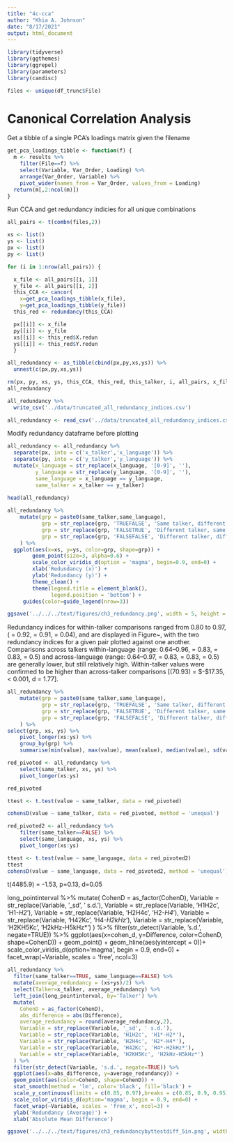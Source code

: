 ```yaml
---
title: "4c-cca"
author: "Khia A. Johnson"
date: "8/17/2021"
output: html_document
---
```


```r
library(tidyverse)
library(ggthemes)
library(ggrepel)
library(parameters)
library(candisc)
```


```r
files <- unique(df_trunc$File)

```


# Canonical Correlation Analysis

Get a tibble of a single PCA's loadings matrix given the filename
```r
get_pca_loadings_tibble <- function(f) {
  m <- results %>%
    filter(File==f) %>%
    select(Variable, Var_Order, Loading) %>%
    arrange(Var_Order, Variable) %>%
    pivot_wider(names_from = Var_Order, values_from = Loading)
  return(m[,2:ncol(m)]) 
}
```

Run CCA and get redundancy indicies for all unique combinations
```r
all_pairs <- t(combn(files,2))

xs <- list()
ys <- list()
px <- list()
py <- list()

for (i in 1:nrow(all_pairs)) {

  x_file <- all_pairs[[i, 1]]
  y_file <- all_pairs[[i, 2]]
  this_CCA <- cancor(
    x=get_pca_loadings_tibble(x_file),
    y=get_pca_loadings_tibble(y_file))
  this_red <- redundancy(this_CCA)

  px[[i]] <- x_file
  py[[i]] <- y_file
  xs[[i]] <- this_red$X.redun
  ys[[i]] <- this_red$Y.redun
  }

all_redundancy <- as_tibble(cbind(px,py,xs,ys)) %>% 
  unnest(c(px,py,xs,ys))

rm(px, py, xs, ys, this_CCA, this_red, this_talker, i, all_pairs, x_file, y_file)
all_redundancy

all_redundancy %>%
  write_csv('../data/truncated_all_redundancy_indices.csv')
```

```r
all_redundancy <- read_csv('../data/truncated_all_redundancy_indices.csv')
```


Modify redundancy dataframe before plotting
```r
all_redundancy <- all_redundancy %>%
  separate(px, into = c('x_talker','x_language')) %>%
  separate(py, into = c('y_talker','y_language')) %>%
  mutate(x_language = str_replace(x_language, '[0-9]', ''),
         y_language = str_replace(y_language, '[0-9]', ''),
         same_language = x_language == y_language,
         same_talker = x_talker == y_talker)
  
head(all_redundancy)
```  
 
```r
all_redundancy %>%
    mutate(grp = paste0(same_talker,same_language),
           grp = str_replace(grp, 'TRUEFALSE', 'Same talker, different language'),
           grp = str_replace(grp, 'FALSETRUE', 'Different talker, same language'),
           grp = str_replace(grp, 'FALSEFALSE', 'Different talker, different language')
    ) %>%
  ggplot(aes(x=xs, y=ys, color=grp, shape=grp)) +
        geom_point(size=3, alpha=0.6) + 
        scale_color_viridis_d(option = 'magma', begin=0.9, end=0) +
        xlab('Redundancy (x)') +
        ylab('Redundancy (y)') +
        theme_clean() +
        theme(legend.title = element_blank(), 
              legend.position = 'bottom') +
     guides(color=guide_legend(nrow=3))

ggsave('../../../text/figures/ch3_redundancy.png', width = 5, height = 5)

```
 
Redundancy indices for within-talker comparisons ranged from 0.80 to 0.97, (\textit{Mdn} = 0.92, \textit{M} = 0.91, \textit{SD} = 0.04), and are displayed in Figure~\ref{ch3:fig:redundancy}, with the two redundancy indices for a given pair plotted against one another. Comparisons across talkers within-language (range: 0.64--0.96, \textit{Mdn} = 0.83, \textit{M} = 0.83, \textit{SD} = 0.5) and across-language (range: 0.64--0.97, \textit{Mdn} = 0.83, \textit{M} = 0.83, \textit{SD} = 0.5) are generally lower, but still relatively high. Within-talker values were confirmed to be higher than across-talker comparisons [\textit{Welch's t}(70.93) = $-$17.35, \textit{p} $<$ 0.001, d = 1.77]. 

 
```r
all_redundancy %>%
    mutate(grp = paste0(same_talker,same_language),
           grp = str_replace(grp, 'TRUEFALSE', 'Same talker, different language'),
           grp = str_replace(grp, 'FALSETRUE', 'Different talker, same language'),
           grp = str_replace(grp, 'FALSEFALSE', 'Different talker, different language')
    ) %>%
select(grp, xs, ys) %>%
    pivot_longer(xs:ys) %>%
    group_by(grp) %>%
    summarise(min(value), max(value), mean(value), median(value), sd(value)) 
```

```r
red_pivoted <- all_redundancy %>%
    select(same_talker, xs, ys) %>%
    pivot_longer(xs:ys)

red_pivoted

ttest <- t.test(value ~ same_talker, data = red_pivoted)

cohensD(value ~ same_talker, data = red_pivoted, method = 'unequal')

```

```r
red_pivoted2 <- all_redundancy %>%
    filter(same_talker==FALSE) %>%
    select(same_language, xs, ys) %>%
    pivot_longer(xs:ys)

ttest <- t.test(value ~ same_language, data = red_pivoted2)
ttest
cohensD(value ~ same_language, data = red_pivoted2, method = 'unequal')
```

t(4485.9) = -1.53, p=0.13, d=0.05

long_pointinterval %>%
  mutate(
    CohenD = as_factor(CohenD),
    Variable = str_replace(Variable, '_sd', ' s.d.'),
    Variable = str_replace(Variable, 'H1H2c', 'H1*-H2*'),
    Variable = str_replace(Variable, 'H2H4c', 'H2*-H4*'),
    Variable = str_replace(Variable, 'H42Kc', 'H4*-H2kHz*'),
    Variable = str_replace(Variable, 'H2KH5Kc', 'H2kHz-H5kHz*')
  ) %>%
  filter(str_detect(Variable, 's.d.', negate=TRUE)) %>%
  ggplot(aes(x=cohen_d, y=Difference, color=CohenD, shape=CohenD)) + 
  geom_point() +
  geom_hline(aes(yintercept = 0))+
  scale_color_viridis_d(option='magma', begin = 0.9, end=0) +
  facet_wrap(~Variable, scales = 'free', ncol=3)

```r
all_redundancy %>%
  filter(same_talker==TRUE, same_language==FALSE) %>%
  mutate(average_redundancy = (xs+ys)/2) %>%
  select(Talker=x_talker, average_redundancy) %>%
  left_join(long_pointinterval, by='Talker') %>%
  mutate(
    CohenD = as_factor(CohenD),
    abs_difference = abs(Difference),
    average_redundancy = round(average_redundancy,2),
    Variable = str_replace(Variable, '_sd', ' s.d.'),
    Variable = str_replace(Variable, 'H1H2c', 'H1*-H2*'),
    Variable = str_replace(Variable, 'H2H4c', 'H2*-H4*'),
    Variable = str_replace(Variable, 'H42Kc', 'H4*-H2kHz*'),
    Variable = str_replace(Variable, 'H2KH5Kc', 'H2kHz-H5kHz*')
  ) %>%
  filter(str_detect(Variable, 's.d.', negate=TRUE)) %>%
  ggplot(aes(x=abs_difference, y=average_redundancy)) + 
  geom_point(aes(color=CohenD, shape=CohenD)) +
  stat_smooth(method = 'lm', color='black', fill='black') +
  scale_y_continuous(limits = c(0.85, 0.97),breaks = c(0.85, 0.9, 0.95)) +
  scale_color_viridis_d(option='magma', begin = 0.9, end=0) +
  facet_wrap(~Variable, scales = 'free_x', ncol=3) +
  ylab('Redundancy (Average)') + 
  xlab('Absolute Mean Difference')

ggsave('../../../text/figures/ch3_redundancybyttestdiff_5in.png', width = 5, height = 6.5)
```

